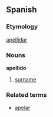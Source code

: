 ==Spanish==
===Etymology===
[[apellidar]]
===Nouns===
'''apellido'''

# [[surname]]

===Related terms===
*[[apelar]]
